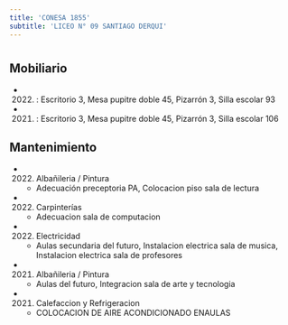 ```yaml
---
title: 'CONESA 1855'
subtitle: 'LICEO N° 09 SANTIAGO DERQUI'
---
```


#


## Mobiliario

*  (2022) : Escritorio 3, Mesa pupitre doble 45, Pizarrón 3, Silla escolar 93 

*  (2021) : Escritorio 3, Mesa pupitre doble 45, Pizarrón 3, Silla escolar 106 





## Mantenimiento

*  (2022) Albañileria / Pintura 
    + Adecuación preceptoria PA, Colocacion piso sala de lectura

*  (2022) Carpinterías 
    + Adecuacion sala de computacion

*  (2022) Electricidad 
    + Aulas secundaria del futuro, Instalacion electrica sala de musica, Instalacion electrica sala de profesores

*  (2021) Albañileria / Pintura 
    + Aulas del futuro, Integracion sala de arte y tecnologia

*  (2021) Calefaccion y Refrigeracion 
    + COLOCACION DE AIRE ACONDICIONADO ENAULAS



